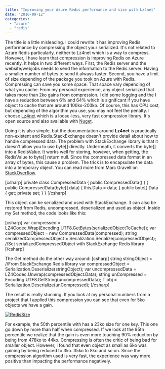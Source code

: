```yaml
---
title: "Improving your Azure Redis performance and size with Lz4net"
date: "2016-09-12"
categories: 
  - "azure"
  - "redis"
---
```


The title is a little misleading. I could rewrite it has improving Redis performance by compressing the object your serialized. It's not related to Azure Redis particularly, neither to Lz4net which is a way to compress. However, I have learn that compression is improving Redis on Azure recently. It helps in two different ways. First, the Redis server and the website/webjobs needs to send the information to the Redis server. Having a smaller number of bytes to send it always faster. Second, you have a limit of size depending of the package you took on Azure with Redis. Compressing can save you some space. That space vary depending of what you cache. From my personal experience, any object serialized that takes more than 2ko gains from compression. I did some logging and the I have a reduction between 6% and 64% which is significant if you have object to cache that are around 100ko-200ko. Of course, this has CPU cost, but depending of the algorithm you use, you may not feel the penalty. I choose [Lz4net](https://github.com/MiloszKrajewski/lz4net) which is a loose-less, very fast compression library. It's open source and also available with [Nuget](https://www.nuget.org/packages/lz4net/).

Doing it is also simple, but the documentation around **Lz4net** is practically non-existent and Redis.StackExchange doesn't provide detail about how to handle compressed data. The problem with StackExchange library is that it doesn't allow you to use byte\[\] directly. Underneath, it converts the byte\[\] into a RedisValue. It works well for storing, however, when getting, the RedisValue to byte\[\] return null. Since the compressed data format in an array of bytes, this cause a problem. The trick is to encapsulate the data into a temporary object. You can read more from Marc Gravell on [StackOverflow](http://stackoverflow.com/questions/26183727/stackexchange-redis-casting-redisvalue-to-byte-via-as-byte-returns-null).

\[csharp\] private class CompressedData { public CompressedData() { } public CompressedData(byte\[\] data) { this.Data = data; } public byte\[\] Data { get; private set; } } \[/csharp\]

This object can be serialized and used with StackExchange. It can also be restored from Redis, uncompressed, deserialized and used as object. Inside my Set method, the code looks like this:

\[csharp\] var compressed = LZ4Codec.Wrap(Encoding.UTF8.GetBytes(serializedObjectToCache)); var compressedObject = new CompressedData(compressed); string serializedCompressedObject = Serialization.Serialize(compressedObject); //Set serializedCompressedObject with StackExchange Redis library \[/csharp\]

The Get method do the other way around: \[csharp\] string stringObject = //From StackExchange Redis library var compressedObject = Serialization.Deserialize<CompressedData>(stringObject); var uncompressedData = LZ4Codec.Unwrap(compressedObject.Data); string unCompressed = Encoding.UTF8.GetString(uncompressedData); T obj = Serialization.Deserialize<T>(unCompressed); \[/csharp\]

The result is really stunning. If you look at my personal numbers from a project that I applied this compression you can see that even for 5ko objects we have a gain.

[![RedisSize](http://patrickdesjardins.com/blog/wp-content/uploads/2016/09/RedisSize-1024x350.png)](http://patrickdesjardins.com/blog/?attachment_id=4769)

For example, the 50th percentile with has a 23ko size for one key. This one go down by more than half when compressed. If we look at the 95th percentile we realize that the gain is even more touching 90% reduction by being from 478ko to 44ko. Compressing is often the critic of being bad for smaller object. However, i found that even object as small as 6ko was gaining by being reduced to 3ko. 35ko to 8ko and so on. Since the compression algorithm used is very fast, the experience was way more positive than impacting the performance negatively.
